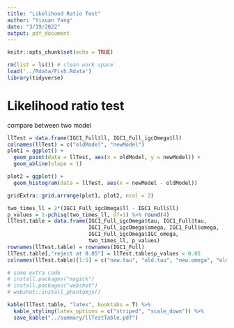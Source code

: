 ```yaml
---
title: "Likelihood Ratio Test"
author: "Yixuan Yang"
date: "3/19/2022"
output: pdf_document
---
```


```r
knitr::opts_chunk$set(echo = TRUE)
```

```r
rm(list = ls()) # clean work space
load('../Rdata/Fish.Rdata')
library(tidyverse)
```

# Likelihood ratio test
compare between two model
```r
llTest = data.frame(IGC1_Full$ll, IGC1_Full_igcOmega$ll)
colnames(llTest) = c("oldModel", "newModel")
plot1 = ggplot() +
  geom_point(data = llTest, aes(x = oldModel, y = newModel)) +
  geom_abline(slope = 1)

plot2 = ggplot() +
  geom_histogram(data = llTest, aes(x = newModel - oldModel))

gridExtra::grid.arrange(plot1, plot2, ncol = 2)

two_times_ll = 2*(IGC1_Full_igcOmega$ll - IGC1_Full$ll)
p_values = 1-pchisq(two_times_ll, df=1) %>% round(4)
llTest.table = data.frame(IGC1_Full_igcOmega$tau, IGC1_Full$tau,
                          IGC1_Full_igcOmega$omega, IGC1_Full$omega,
                          IGC1_Full_igcOmega$IGC_omega,
                          two_times_ll, p_values)
rownames(llTest.table) = rownames(IGC1_Full)
llTest.table[,"reject at 0.05"] = llTest.table$p_values < 0.05
colnames(llTest.table)[1:5] = c("new.tau", "old.tau", "new.omega", "old.omega", "igc omega")

# some extra code
# install.packages("magick")
# install.packages("webshot")
# webshot::install_phantomjs()

kable(llTest.table, "latex", booktabs = T) %>% 
  kable_styling(latex_options = c("striped", "scale_down")) %>%
  save_kable("../summary/llTestTable.pdf")
```
